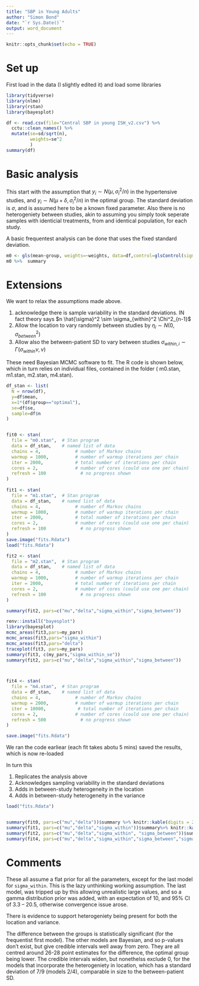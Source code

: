 ```yaml
---
title: "SBP in Young Adults"
author: "Simon Bond"
date: "`r Sys.Date()`"
output: word_document
---
```


```r
knitr::opts_chunk$set(echo = TRUE)
```

# Set up

First load in the data (I slightly edited it) and load some libraries

```r
library(tidyverse)
library(nlme)
library(rstan)
library(bayesplot)

df <- read.csv(file="Central SBP in young ISH_v2.csv") %>% 
  cctu::clean_names() %>% 
  mutate(se=sd/sqrt(n),
         weights=se^2
         )
summary(df)

```

# Basic analysis

This start with the assumption that $y_i \sim N( \mu, \sigma_{i}^2/n)$ in the hypertensive studies, 
and $y_i \sim N( \mu+ \delta, \sigma_{i}^2/n)$  in the optimal group. The standard deviation is $\sigma$,  and is assumed here to be a known fixed parameter. Also there is no heterogeniety between studies, akin to assuming you simply took seperate samples with identicial treatments,  from and identical population,  for each study. 

A basic frequentest analysis can be done that uses the fixed standard deviation. 


```r
m0 <- gls(mean~group, weights=~weights, data=df,control=glsControl(sigma=1)) 
m0 %>%  summary
```


# Extensions

We want to relax the assumptions made above. 

1. acknowledge there is sample variability in the standard deviations. IN fact theory says $n \hat{\sigma}^2 \sim \sigma_{within}^2 \Chi^2_{n-1}$
2. Allow the location to vary randomly between studies by $\eta_{i} \sim N(0, \sigma^2_{between})$
3. Allow also the between-patient SD to vary between studies  $\sigma_{within,i} \sim \Gamma(  \sigma_{within}\nu, \nu )$

These need Bayesian MCMC software to fit.  The R code is shown below, which in turn relies on individual files, contained in the folder  ( m0.stan, m1.stan, m2.stan, m4.stan).


```r


df_stan <- list(
  N = nrow(df),
  y=df$mean,
  x=1*(df$group=="optimal"),
  se=df$se,
  sample=df$n
)


fit0 <- stan(
  file = "m0.stan",  # Stan program
  data = df_stan,    # named list of data
  chains = 4,             # number of Markov chains
  warmup = 1000,          # number of warmup iterations per chain
  iter = 2000,            # total number of iterations per chain
  cores = 2,              # number of cores (could use one per chain)
  refresh = 100             # no progress shown
)
  
fit1 <- stan(
  file = "m1.stan",  # Stan program
  data = df_stan,    # named list of data
  chains = 4,             # number of Markov chains
  warmup = 1000,          # number of warmup iterations per chain
  iter = 2000,            # total number of iterations per chain
  cores = 2,              # number of cores (could use one per chain)
  refresh = 100             # no progress shown
)
save.image("fits.Rdata")
load("fits.Rdata")

fit2 <- stan(
  file = "m2.stan",  # Stan program
  data = df_stan,    # named list of data
  chains = 4,             # number of Markov chains
  warmup = 1000,          # number of warmup iterations per chain
  iter = 2000,            # total number of iterations per chain
  cores = 2,              # number of cores (could use one per chain)
  refresh = 100             # no progress shown
)

summary(fit2, pars=c("mu","delta","sigma_within","sigma_between"))

renv::install("bayesplot")
library(bayesplot)
mcmc_areas(fit3,pars=my_pars)
mcmc_areas(fit3,pars="sigma_within")
mcmc_areas(fit3,pars="delta")
traceplot(fit3, pars=my_pars)
summary(fit3, c(my_pars,"sigma_within_se"))
summary(fit2, pars=c("mu","delta","sigma_within","sigma_between"))



fit4 <- stan(
  file = "m4.stan",  # Stan program
  data = df_stan,    # named list of data
  chains = 4,             # number of Markov chains
  warmup = 2000,          # number of warmup iterations per chain
  iter = 10000,            # total number of iterations per chain
  cores = 2,              # number of cores (could use one per chain)
  refresh = 500             # no progress shown
)

save.image("fits.Rdata")
```

We ran the code earliear (each fit takes abotu 5 mins) saved the results, which is now re-loaded

In turn this 

1. Replicates the analysis above
2. Acknowledges sampling variability in the standard deviations
3. Adds in between-study heterogeneity in the location 
4.  Adds in between-study heterogeneity in the variance

```r
load("fits.Rdata")


summary(fit0, pars=c("mu","delta"))$summary %>% knitr::kable(digits = 2)
summary(fit1, pars=c("mu","delta","sigma_within"))$summary%>% knitr::kable(digits = 2)
summary(fit2, pars=c("mu","delta","sigma_within", "sigma_between"))$summary%>% knitr::kable(digits = 2)
summary(fit4, pars=c("mu","delta","sigma_within","sigma_between","sigma_within_se"))$summary%>% knitr::kable(digits = 2)

```


# Comments

These all assume a flat prior for all the parameters, except for the last model for `sigma_within`. This is the lazy unthinking working assumption. The last model, was tripped up by this allowing unrealistic large values, and so a gamma distribution prior was added, with an expectation of 10, and 95% CI of 3.3 -- 20.5,  otherwise convergence issue arose. 

There is evidence to support heterogeniety being present for both the location and variance. 

The difference between the groups is statistically significant (for the frequentist first model). The other models are Bayesian, and so p-values don't exist, but give credible intervals well away from zero.  They are all centred around 26-28 point estimates for the difference, the optimal group being lower.  The credible intervals widen, but nonethelss exclude 0,  for the models that incorporate the heterogeniety in location, which has a standard deviation of 7/9 (models 2/4),  comparable in size to the between-patient SD. 



